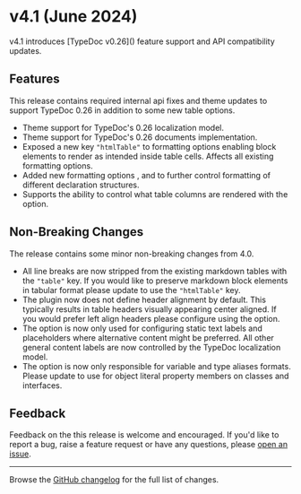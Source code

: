 
# v4.1 (June 2024)

<Callout type="info">
v4.1 introduces [TypeDoc v0.26]() feature support and API compatibility updates.

</Callout>

## Features

This release contains required internal api fixes and theme updates to support TypeDoc 0.26 in addition to some new table options.

- Theme support for TypeDoc's 0.26 localization model.
- Theme support for TypeDoc's 0.26 documents implementation.
- Exposed a new key `"htmlTable"` to formatting options enabling block elements to render as intended inside table cells.
  Affects all existing formatting options.
- Added new formatting options
  <OptionLink type="display" name="classPropertiesFormat" />,
  <OptionLink type="display" name="interfacePropertiesFormat" /> and
  <OptionLink type="display" name="propertyMembersFormat" /> to further control
  formatting of different declaration structures.
- Supports the ability to control what table columns are rendered with the <OptionLink type="display" name="tableColumnSettings" /> option.

## Non-Breaking Changes

The release contains some minor non-breaking changes from 4.0.

- All line breaks are now stripped from the existing markdown tables with the `"table"` key.
  If you would like to preserve markdown block elements in tabular format please update to use the `"htmlTable"` key.
- The plugin now does not define header alignment by default. This typically results in table headers visually appearing center aligned.
  If you would prefer left align headers please configure using the <OptionLink type="display" name="tableColumnSettings" /> option.
- The <OptionLink type="utility" name="textContentMappings" /> option is now only used for configuring static text labels and placeholders where alternative content might be preferred.
  All other general content labels are now controlled by the TypeDoc localization model.
- The option <OptionLink type="display" name="typeDeclarationFormat" /> is now only responsible for variable and type aliases formats.
  Please update to use <OptionLink type="display" name="propertyMembersFormat" /> for object literal property members on classes and interfaces.

## Feedback

Feedback on the this release is welcome and encouraged. If you'd like to report a bug, raise a feature request or have any questions, please [open an issue](https://github.com/typedoc2md/typedoc-plugin-markdown/issues/new/choose).

---

Browse the [GitHub
changelog](https://github.com/typedoc2md/typedoc-plugin-markdown/blob/main/packages/typedoc-plugin-markdown/CHANGELOG.md)
for the full list of changes.
